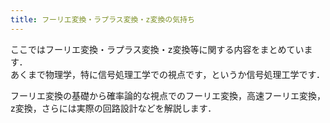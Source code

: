 ```yaml
---
title: フーリエ変換・ラプラス変換・z変換の気持ち
---
```


ここではフーリエ変換・ラプラス変換・z変換等に関する内容をまとめています．  
あくまで物理学，特に信号処理工学での視点です，というか信号処理工学です．

フーリエ変換の基礎から確率論的な視点でのフーリエ変換，高速フーリエ変換，z変換，さらには実際の回路設計などを解説します．


<DocCardList />